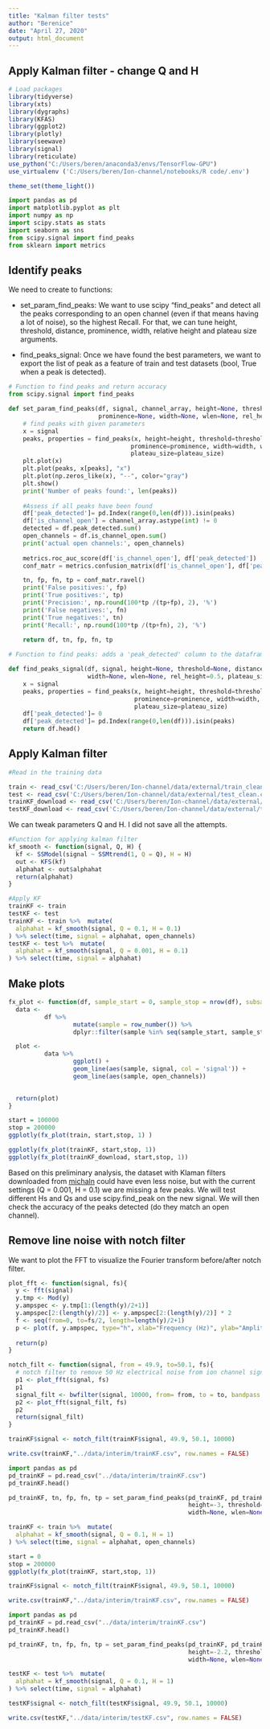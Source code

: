 ---
title: "Kalman filter tests"
author: "Berenice"
date: "April 27, 2020"
output: html_document
---


## Apply Kalman filter - change Q and H 



```{r}
# Load packages
library(tidyverse)
library(xts)
library(dygraphs)
library(KFAS)
library(ggplot2)
library(plotly)
library(seewave)
library(signal)
library(reticulate)
use_python("C:/Users/beren/anaconda3/envs/TensorFlow-GPU")
use_virtualenv ('C:/Users/beren/Ion-channel/notebooks/R code/.env')

theme_set(theme_light())
```
```{python}
import pandas as pd
import matplotlib.pyplot as plt
import numpy as np
import scipy.stats as stats
import seaborn as sns
from scipy.signal import find_peaks
from sklearn import metrics
```

## Identify peaks
We need to create to functions:

* set_param_find_peaks:
We want to use scipy "find_peaks" and detect all the peaks corresponding to an open channel (even if that means having a lot of noise), so the highest Recall. For that, we can tune height, threshold, distance, prominence, width, relative height and plateau size arguments.

* find_peaks_signal:
Once we have found the best parameters, we want to export the list of peak as a feature of train and test datasets (bool, True when a peak is detected).

```{python}
# Function to find peaks and return accuracy
from scipy.signal import find_peaks

def set_param_find_peaks(df, signal, channel_array, height=None, threshold=None, distance=None, 
                         prominence=None, width=None, wlen=None, rel_height=0.5, plateau_size=None):
    # find peaks with given parameters
    x = signal
    peaks, properties = find_peaks(x, height=height, threshold=threshold, distance=distance,  
                                  prominence=prominence, width=width, wlen=wlen, rel_height=rel_height, 
                                  plateau_size=plateau_size)
    plt.plot(x)
    plt.plot(peaks, x[peaks], "x")
    plt.plot(np.zeros_like(x), "--", color="gray")
    plt.show()
    print('Number of peaks found:', len(peaks))
    
    #Assess if all peaks have been found
    df['peak_detected']= pd.Index(range(0,len(df))).isin(peaks)
    df['is_channel_open'] = channel_array.astype(int) != 0
    detected = df.peak_detected.sum()
    open_channels = df.is_channel_open.sum()
    print('actual open channels:', open_channels)
    
    metrics.roc_auc_score(df['is_channel_open'], df['peak_detected'])
    conf_matr = metrics.confusion_matrix(df['is_channel_open'], df['peak_detected'])

    tn, fp, fn, tp = conf_matr.ravel()
    print('False positives:', fp) 
    print('True positives:', tp) 
    print('Precision:', np.round(100*tp /(tp+fp), 2), '%')
    print('False negatives:', fn) 
    print('True negatives:', tn) 
    print('Recall:', np.round(100*tp /(tp+fn), 2), '%')
    
    return df, tn, fp, fn, tp

```

```{python}
# Function to find peaks: adds a 'peak_detected' column to the dataframe with bool

def find_peaks_signal(df, signal, height=None, threshold=None, distance=None, prominence=None,
                      width=None, wlen=None, rel_height=0.5, plateau_size=None):
    x = signal
    peaks, properties = find_peaks(x, height=height, threshold=threshold, distance=distance, 
                                   prominence=prominence, width=width, wlen=wlen, rel_height=rel_height,
                                   plateau_size=plateau_size)
    df['peak_detected']= 0
    df['peak_detected']= pd.Index(range(0,len(df))).isin(peaks)
    return df.head()

```


## Apply Kalman filter

```{r}
#Read in the training data

train <- read_csv('C:/Users/beren/Ion-channel/data/external/train_clean.csv')
test <- read_csv('C:/Users/beren/Ion-channel/data/external/test_clean.csv')
trainKF_download <- read_csv('C:/Users/beren/Ion-channel/data/external/train_kalman.csv')
testKF_download <- read_csv('C:/Users/beren/Ion-channel/data/external/test_kalman.csv')

```

We can tweak parameters Q and H. I did not save all the attempts.

```{r}
#Function for applying kalman filter
kf_smooth <- function(signal, Q, H) {
  kf <- SSModel(signal ~ SSMtrend(1, Q = Q), H = H)
  out <- KFS(kf)
  alphahat <- out$alphahat
  return(alphahat)
}

#Apply KF
trainKF <- train
testKF <- test
trainKF <- train %>%  mutate(
  alphahat = kf_smooth(signal, Q = 0.1, H = 0.1)
) %>% select(time, signal = alphahat, open_channels)
testKF <- test %>%  mutate(
  alphahat = kf_smooth(signal, Q = 0.001, H = 0.1)
) %>% select(time, signal = alphahat)

```

## Make plots


```{r}
fx_plot <- function(df, sample_start = 0, sample_stop = nrow(df), subsample=1){
  data <-
          df %>%
                  mutate(sample = row_number()) %>%
                  dplyr::filter(sample %in% seq(sample_start, sample_stop, subsample))

  plot <-
          data %>%
                  ggplot() +
                  geom_line(aes(sample, signal, col = 'signal')) +
                  geom_line(aes(sample, open_channels)) 

  
  return(plot)
}


```


```{r}
start = 100000
stop = 200000
ggplotly(fx_plot(train, start,stop, 1) )

ggplotly(fx_plot(trainKF, start,stop, 1))
ggplotly(fx_plot(trainKF_download, start,stop, 1))


```

Based on this preliminary analysis, the dataset with Klaman filters downloaded from [michaln](https://www.kaggle.com/michaln/data-without-drift-with-kalman-filter) could have even less noise, but with the current settings (Q = 0.001, H = 0.1) we are missing a few peaks. We will test different Hs and Qs and use scipy.find_peak on the new signal. We will then check the accuracy of the peaks detected (do they match an open channel).

## Remove line noise with notch filter

We want to plot the FFT to visualize the Fourier transform before/after notch filter.

```{r}

plot_fft <- function(signal, fs){
  y <- fft(signal)
  y.tmp <- Mod(y)   
  y.ampspec <- y.tmp[1:(length(y)/2+1)]
  y.ampspec[2:(length(y)/2)] <- y.ampspec[2:(length(y)/2)] * 2
  f <- seq(from=0, to=fs/2, length=length(y)/2+1)
  p <- plot(f, y.ampspec, type="h", xlab="Frequency (Hz)", ylab="Amplitude Spectrum", xlim=c(0, 500), ylim=c(0, 150000))
  
  return(p)
}

notch_filt <- function(signal, from = 49.9, to=50.1, fs){
  # notch filter to remove 50 Hz electrical noise from ion channel signal
  p1 <- plot_fft(signal, fs)
  p1
  signal_filt <- bwfilter(signal, 10000, from= from, to = to, bandpass = NULL)
  p2 <- plot_fft(signal_filt, fs)
  p2
  return(signal_filt)
}

```

```{r}
trainKF$signal <- notch_filt(trainKF$signal, 49.9, 50.1, 10000)
```

```{r}
write.csv(trainKF,"../data/interim/trainKF.csv", row.names = FALSE)
```



```{python}
import pandas as pd
pd_trainKF = pd.read_csv("../data/interim/trainKF.csv")
pd_trainKF.head()
```


```{python}
pd_trainKF, tn, fp, fn, tp = set_param_find_peaks(pd_trainKF, pd_trainKF.signal, pd_trainKF.open_channels,
                                                  height=-3, threshold=None, distance=None, prominence=0.05,
                                                  width=None, wlen=None, rel_height=0.5, plateau_size=None)
```



```{r}
trainKF <- train %>%  mutate(
  alphahat = kf_smooth(signal, Q = 0.1, H = 1)
) %>% select(time, signal = alphahat, open_channels)
```

```{r}
start = 0
stop = 200000
ggplotly(fx_plot(trainKF, start,stop, 1))

```

```{r}
trainKF$signal <- notch_filt(trainKF$signal, 49.9, 50.1, 10000)
```

```{r}
write.csv(trainKF,"../data/interim/trainKF.csv", row.names = FALSE)
```

```{python}
import pandas as pd
pd_trainKF = pd.read_csv("../data/interim/trainKF.csv")
pd_trainKF.head()
```

```{python}
pd_trainKF, tn, fp, fn, tp = set_param_find_peaks(pd_trainKF, pd_trainKF.signal, pd_trainKF.open_channels,
                                                  height=-2.2, threshold=-2.2, distance=None, prominence=0.01,
                                                  width=None, wlen=None, rel_height=0.5, plateau_size=None)
```
```{r}
testKF <- test %>%  mutate(
  alphahat = kf_smooth(signal, Q = 0.1, H = 1)
) %>% select(time, signal = alphahat)
```

```{r}
testKF$signal <- notch_filt(testKF$signal, 49.9, 50.1, 10000)
```

```{r}
write.csv(testKF,"../data/interim/testKF.csv", row.names = FALSE)
```

